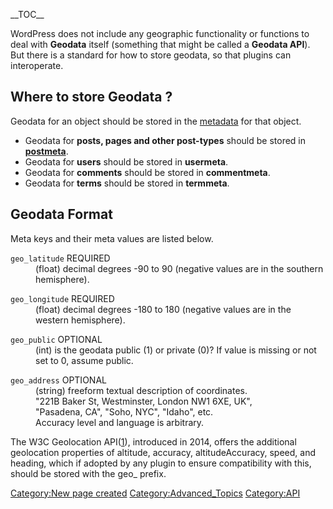 __TOC__


WordPress does not include any geographic functionality or functions to deal with '''Geodata''' itself (something that might be called a '''Geodata API'''). But there is a standard for how to store geodata, so that plugins can interoperate.

== Where to store Geodata ? ==

Geodata for an object should be stored in the [[Metadata API | metadata]] for that object.

* Geodata for '''posts, pages and other post-types''' should be stored in '''[[Post Meta Data Section | postmeta]]'''.
* Geodata for '''users''' should be stored in '''usermeta'''.
* Geodata for '''comments''' should be stored in '''commentmeta'''.
* Geodata for '''terms''' should be stored in '''termmeta'''.

== Geodata Format ==
<span id="Schema"></span>
<span id="In_which_Format_and_Schema_to_store_Geodata.3F"></span>

Meta keys and their meta values are listed below.

; <code>geo_latitude</code> REQUIRED
: (float) decimal degrees -90 to 90 (negative values are in the southern hemisphere).

; <code>geo_longitude</code> REQUIRED
: (float) decimal degrees -180 to 180 (negative values are in the western hemisphere).

; <code>geo_public</code> OPTIONAL
: (int) is the geodata public (1) or private (0)?  If value is missing or not set to 0, assume public.

; <code>geo_address</code> OPTIONAL
: (string) freeform textual description of coordinates.
: "221B Baker St, Westminster, London NW1 6XE, UK",
: "Pasadena, CA", "Soho, NYC", "Idaho", etc.
: Accuracy level and language is arbitrary.

The W3C Geolocation API([https://dev.w3.org/geo/api/spec-source.html]), introduced in 2014, offers the additional geolocation properties of altitude, accuracy, altitudeAccuracy, speed, and heading, which if adopted by any plugin to ensure compatibility with this, should be stored with the geo_ prefix. 

[[Category:New page created]]
[[Category:Advanced_Topics]]
[[Category:API]]